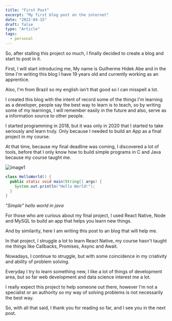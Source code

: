 ```yaml
---
title: "First Post"
excerpt: "My first blog post on the internet"
date: "2022-04-15"
draft: false
type: "Article"
tags:
  - personal
---
```


So, after stalling this project so much, I finally decided to create a blog and start to post in it.

First, I will start introducing me, My name is Guilherme Hidek Abe and in the time I'm writing this blog I have 19 years old and currently working as an apprentice.

Also, I'm from Brazil so my english isn't that good so I can misspell a lot.

I created this blog with the intent of record some of the things I'm learning as a developer, people say the best way to learn is to teach, so by writing some of my learnings, I will remember easily in the future and also, serve as a information source to other people.

I started programming in 2018, but it was only in 2020 that I started to take seriously and learn truly. Only because I needed to build an App as a final project in my course.

At that time, because my final deadline was coming, I discovered a lot of tools, before that I only know how to build simple programs in C and Java because my course taught me.

![image1](/images/image1.jpeg)

```java:HelloWorld.java
class HelloWorld() {
  public static void main(String[] args) {
    System.out.println("Hello World!");
  }
}
```

_"Simple" hello world in java_

For those who are curious about my final project, I used React Native, Node and MySQL to build an app that helps you learn new things.

And by similarity, here I am writing this post to an blog that will help me.

In that project, I struggle a lot to learn React Native, my course hasn't taught me things like Callbacks, Promises, Async and Await.

Nowadays, I continue to struggle, but with some coincidence in my criativity and ability of problem solving.

Everyday I try to learn something new, I like a lot of things of development area, but so far web development and data science interest me a lot.

I really expect this project to help someone out there, however I'm not a specialist or an authority so my way of solving problems is not necessarily the best way.

So, with all that said, I thank you for reading so far, and I see you in the next post.
